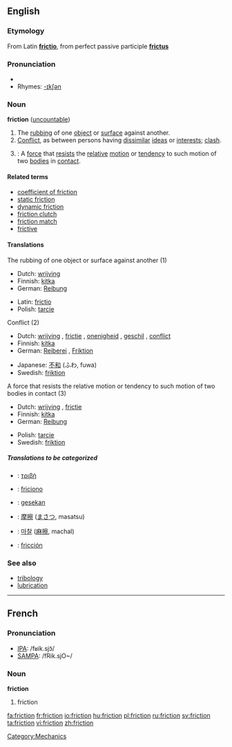 ==English==

===Etymology===
From Latin '''[[frictio]]''', from perfect passive participle '''[[frictus]]'''

===Pronunciation===
* {{IPA|/fɹɪkʃən̩/}}
* Rhymes: [[Rhymes:English:-ɪkʃən|-ɪkʃən]]

===Noun===
'''friction'''  ([[uncountable]])

# The [[rubbing]] of one [[object]] or [[surface]] against another.
# [[Conflict]], as between persons having [[dissimilar]] [[ideas]] or [[interests]]; [[clash]].
# {{cattag|Physics}}: A [[force]] that [[resist]]s the [[relative]] [[motion]] or [[tendency]] to such motion of two [[bodies]] in [[contact]].

====Related terms====
*[[coefficient of friction]]
*[[static friction]]
*[[dynamic friction]]
*[[friction clutch]]
*[[friction match]]
*[[frictive]]

====Translations====
;The rubbing of one object or surface against another (1)
{{top}}
*Dutch: [[wrijving]] {{f}}
*Finnish: [[kitka]]
*German: [[Reibung]] {{f}}
{{mid}}
*Latin: [[frictio]] {{f}}
*Polish: [[tarcie]] {{n}}
{{bottom}}

;Conflict (2)
{{top}}
*Dutch: [[wrijving]] {{f}}, [[frictie]] {{f}}, [[onenigheid]] {{f}}, [[geschil]] {{n}}, [[conflict]] {{n}}
*Finnish: [[kitka]]
*German: [[Reiberei]] {{f}}, [[Friktion]] {{f}}
{{mid}}
*Japanese: [[不和]] (ふわ, fuwa)
*Swedish: [[friktion]] {{c}}
{{bottom}}

; A force that resists the relative motion or tendency to such motion of two bodies in contact (3)
{{top}}
*Dutch: [[wrijving]] {{f}}, [[frictie]] {{f}}
*Finnish: [[kitka]]
*German: [[Reibung]] {{f}}
{{mid}}
*Polish: [[tarcie]] {{n}}
*Swedish: [[friktion]] {{c}}
{{bottom}}

=====Translations to be categorized=====
{{checktrans}}
{{top}}
*{{ttbc|Greek}}: [[τριβή]] {{f}}
*{{ttbc|Ido}}: [[friciono]]
*{{ttbc|Indonesian}}: [[gesek|gesekan]]
{{mid}}
*{{ttbc|Japanese}}: [[摩擦]] ([[まさつ]], masatsu)
*{{ttbc|Korean}}: [[마찰]] ([[麻擦]], machal)
*{{ttbc|Spanish}}: [[fricción]] {{f}}
{{bottom}}

===See also===
*[[tribology]]
*[[lubrication]]

----

==French==

===Pronunciation===
*[[w:IPA|IPA]]: /fʁik.sjɔ̃/
*[[w:SAMPA|SAMPA]]: /fRik.sjO~/

===Noun===
'''friction''' {{f}}

# friction

[[Category:Mechanics]]

[[fa:friction]]
[[fr:friction]]
[[io:friction]]
[[hu:friction]]
[[pl:friction]]
[[ru:friction]]
[[sv:friction]]
[[ta:friction]]
[[vi:friction]]
[[zh:friction]]